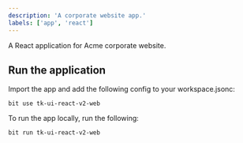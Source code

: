 ```yaml
---
description: 'A corporate website app.'
labels: ['app', 'react']
---
```


A React application for Acme corporate website.

## Run the application

Import the app and add the following config to your workspace.jsonc:

```
bit use tk-ui-react-v2-web 
```

To run the app locally, run the following:

```
bit run tk-ui-react-v2-web 
```
